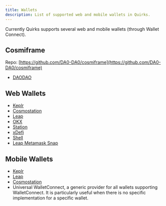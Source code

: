 ```yaml
---
title: Wallets
description: List of supported web and mobile wallets in Quirks.
---
```


Currently Quirks supports several web and mobile wallets (through
Wallet Connect).

## Cosmiframe

Repo: [https://github.com/DA0-DA0/cosmiframe](https://github.com/DA0-DA0/cosmiframe)

- [DAODAO](https://daodao.zone/)

## Web Wallets

- [Keplr](https://www.keplr.app/)
- [Cosmostation](https://cosmostation.io/products/cosmostation_extension)
- [Leap](https://www.leapwallet.io/)
- [OKX](https://okx.com/)
- [Station](https://station.terra.money/)
- [xDefi](https://www.xdefi.io/)
- [Shell](https://shellwallet.io/)
- [Leap Metamask Snap](https://www.leapwallet.io/snaps)

## Mobile Wallets

- [Keplr](https://www.keplr.app/)
- [Leap](https://www.leapwallet.io/)
- [Cosmostation](https://cosmostation.io/products/cosmostation_mobile)
- Universal WalletConnect, a generic provider for all wallets supporting
  WalletConnect. It is particularly useful when there is no specific
  implementation for a specific wallet.
